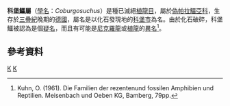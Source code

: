 {{Automatic Taxobox
| taxon = Coburgosuchus
| authority = Heller, 1954
| fossil_range = {{fossil_range|晚三叠世}}
| type_species = '''科堡鱷 ''Coburgosuchus goeckili'''''
| type_species_authority = Heller, 1954 
}}

'''科堡鱷屬'''（[[學名|學名]]：''Coburgosuchus''）是種已滅絕[[植龍目|植龍目]]，屬於[[偽帕拉鱷亞科|偽帕拉鱷亞科]]，生存於[[三疊紀|三疊紀]]晚期的[[德國|德國]]，屬名是以化石發現地的[[科堡市|科堡市]]為名。由於化石破碎，科堡鱷被認為是個[[疑名|疑名]]，而且有可能是[[尼克羅龍|尼克羅龍]]或[[植龍|植龍]]的[[異名|異名]]<ref>Kuhn, O. (1961). Die Familien der rezentenund fossilen Amphibien und Reptilien. Meisenbach und Oeben KG, Bamberg, 79pp.</ref>。

==參考資料==
{{Reflist}}
{{Taxonbar}}
[[Category:植龍目|K]]
[[Category:_1954年描述的分类群|K]]

{{paleo-reptile-stub}}